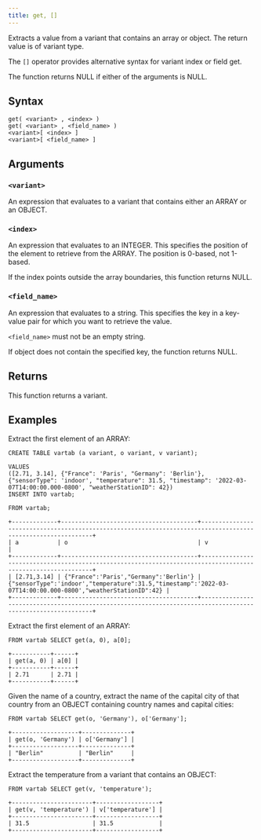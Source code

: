 ```yaml
---
title: get, []
---
```


Extracts a value from a variant that contains an array or object. The return value is of variant type.

The `[]` operator provides alternative syntax for variant index or field get.

The function returns NULL if either of the arguments is NULL.

## Syntax

```scopeql
get( <variant> , <index> )
get( <variant> , <field_name> )
<variant>[ <index> ]
<variant>[ <field_name> ]
```

## Arguments

### `<variant>`

An expression that evaluates to a variant that contains either an ARRAY or an OBJECT.

### `<index>`

An expression that evaluates to an INTEGER. This specifies the position of the element to retrieve from the ARRAY. The position is 0-based, not 1-based.

If the index points outside the array boundaries, this function returns NULL.

### `<field_name>`

An expression that evaluates to a string. This specifies the key in a key-value pair for which you want to retrieve the value.

`<field_name>` must not be an empty string.

If object does not contain the specified key, the function returns NULL.

## Returns

This function returns a variant.

## Examples

Extract the first element of an ARRAY:

```scopeql
CREATE TABLE vartab (a variant, o variant, v variant);

VALUES
([2.71, 3.14], {"France": 'Paris', "Germany": 'Berlin'}, {"sensorType": 'indoor', "temperature": 31.5, "timestamp": '2022-03-07T14:00:00.000-0800', "weatherStationID": 42})
INSERT INTO vartab;
```

```scopeql
FROM vartab;
```

```
+-------------+---------------------------------------+-------------------------------------------------------------------------------------------------------------+
| a           | o                                     | v                                                                                                           |
+-------------+---------------------------------------+-------------------------------------------------------------------------------------------------------------+
| [2.71,3.14] | {"France":'Paris',"Germany":'Berlin'} | {"sensorType":'indoor',"temperature":31.5,"timestamp":'2022-03-07T14:00:00.000-0800',"weatherStationID":42} |
+-------------+---------------------------------------+-------------------------------------------------------------------------------------------------------------+
```

Extract the first element of an ARRAY:

```scopeql
FROM vartab SELECT get(a, 0), a[0];
```

```
+-----------+------+
| get(a, 0) | a[0] |
+-----------+------+
| 2.71      | 2.71 |
+-----------+------+
```

Given the name of a country, extract the name of the capital city of that country from an OBJECT containing country names and capital cities:

```scopeql
FROM vartab SELECT get(o, 'Germany'), o['Germany'];
```

```
+-------------------+--------------+
| get(o, 'Germany') | o['Germany'] |
+-------------------+--------------+
| "Berlin"          | "Berlin"     |
+-------------------+--------------+
```

Extract the temperature from a variant that contains an OBJECT:

```scopeql
FROM vartab SELECT get(v, 'temperature');
```

```
+-----------------------+------------------+
| get(v, 'temperature') | v['temperature'] |
+-----------------------+------------------+
| 31.5                  | 31.5             |
+-----------------------+------------------+
```
